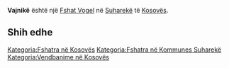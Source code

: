 {{Fshat në Kosovës
 | Emri                = Vajnikë
| sqi_N_name = Vajnikë
| sqi_N_FULL_NAME_RO = Vajnikë
| sqi_N_FULL_NAME_ND_RO = Vajnike
| sqi_N_SORT_NAME_RG = VAJNIKE
| sqi_N_FULL_NAME_RG = Vajnikë
| sqi_N_FULL_NAME_ND_RG = Vajnike
| sqi_V_name = Voçnjak
| sqi_V_FULL_NAME_RO = Voçnjak Vojnik
| sqi_V_FULL_NAME_ND_RO = Vocnjak Vojnik
| sqi_V_SORT_NAME_RG = VOCNJAK VOJNIK
| sqi_V_FULL_NAME_RG = Voçnjak Vojnik
| sqi_V_FULL_NAME_ND_RG = Vocnjak Vojnik
| srp_N_name = Voćnjak
| srp_N_FULL_NAME_RO = Voćnjak
| srp_N_FULL_NAME_ND_RO = Vocnjak
| srp_N_SORT_NAME_RG = VOCNJAK
| srp_N_FULL_NAME_RG = Voćnjak
| srp_N_FULL_NAME_ND_RG = Vocnjak
| srp_NS_name = Воћњак
| srp_NS_FULL_NAME_RO = Воћњак
| srp_NS_FULL_NAME_ND_RO = Воћњак
| srp_NS_SORT_NAME_RG = ВОЋЊАК
| srp_NS_FULL_NAME_RG = Воћњак
| srp_NS_FULL_NAME_ND_RG = Воћњак
| srp_V_name = Voćnik
| srp_V_FULL_NAME_RO = Voćnik
| srp_V_FULL_NAME_ND_RO = Vocnik
| srp_V_SORT_NAME_RG = VOCNIK
| srp_V_FULL_NAME_RG = Voćnik
| srp_V_FULL_NAME_ND_RG = Vocnik

 | Emri (Rasa dhanore) = 
 | Figura              = 
 | Shteti              = Kosovo
 | Komuna              = Suharekë
 | Kodi postar         = 
 | Sipërfaqja          = 

 | Popullsia           = 

 | Regj. i popullsisë  = 
 | Dend. e popullsisë  = 
 | Faqja zyrtare       = 
 <!--- Koordinatat ----> 
 | Gjerësia            = 42.708611
 | Gjatësia            = 20.663333
 | Lartësia            = 
}}
'''Vajnikë''' është një [[Fshat Vogel]] në [[Suharekë]] të [[Kosovës]].

<!-- == Gjeografia == -->
<!-- == Historia == -->
<!-- == Demografia == -->
== Shih edhe ==
{{Komuna Suharekë}}
{{Kosovo-Administrata-Cung}}

[[Kategoria:Fshatra në Kosovës]]
[[Kategoria:Fshatra në Kommunes Suharekë]]
[[Kategoria:Vendbanime në Kosovës]]